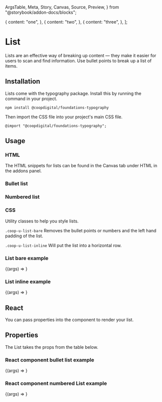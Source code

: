   ArgsTable,
  Meta,
  Story,
  Canvas,
  Source,
  Preview,
} from "@storybook/addon-docs/blocks";

<!-- Setup list items to populate list stories -->
  {
    content: "one",
  },
  {
    content: "two",
  },
  {
    content: "three",
  },
];


<!-- Add base Meta for each story,
     meta like args can be overridden at story level if required -->

<Meta title="Elements/List" component={List} />

<!--- Start content -->
# List
Lists are an effective way of breaking up content — they make it easier for users to scan and find information. Use bullet points to break up a list of items.

## Installation
Lists come with the typography package. Install this by running the command in your project.

`npm install @coopdigital/foundations-typography`

Then import the CSS file into your project's main CSS file.

`@import "@coopdigital/foundations-typography";`

## Usage

### HTML
The HTML snippets for lists can be found in the Canvas tab under HTML in the addons panel.

### Bullet list
<Canvas>
  <List type="bullet" items={items} />
</Canvas>

### Numbered list
<Canvas>
  <List type="numbered" items={items} />
</Canvas>

### CSS
Utility classes to help you style lists.

`.coop-u-list-bare` Removes the bullet points or numbers and the left hand padding of the list.

`.coop-u-list-inline` Will put the list into a horizontal row.

### List bare example
<Canvas>
  <Story name="Bullet list bare"
    args={{
      className: "coop-u-list-bare",
      type: "bullet",
      items: items,
    }}>
    {(args) => <List {...args} />}
  </Story>
</Canvas>

### List inline example
<Canvas>
  <Story name="Bullet list inline"
    args={{
      className: "coop-u-list-inline",
      type: "bullet",
      items: items,
    }}>
    {(args) => <List {...args} />}
  </Story>
</Canvas>

## React
You can pass properties into the component to render your list.

## Properties
<p>The List takes the props from the table below.</p>
<ArgsTable components={{ List: List }} />

### React component bullet list example
<Canvas>
  <Story name="Bullet list"
    args={{
      type: "bullet",
      items: items,
    }}>
    {(args) => <List {...args} />}
  </Story>
</Canvas>

### React component numbered List example
<Canvas>
  <Story name="Numbered List"
    args={{
      type: "numbered",
      items: items,
    }}>
    {(args) => <List {...args} />}
  </Story>
</Canvas>